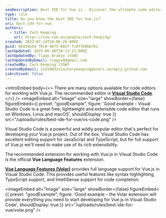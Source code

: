 ```yaml
---
seoDescription: Best IDE for Vue.js - Discover the ultimate code editor for your Vue.js project with Visual Studio Code's rich extensibility and official Vue Language Features extension.
type: rule
title: Do you know the best IDE for Vue.js?
uri: best-ide-for-vue
authors:
  - title: Zach Keeping
    url: https://ssw.com.au/people/zach-keeping/
created: 2023-07-14T18:06:29.000Z
guid: 6b454e54-70c6-4875-885f-7c077b0bb761
lastUpdated: 2025-06-30T20:13:23.000Z
lastUpdatedBy: Tiago Araújo [SSW]
lastUpdatedByEmail: tiagov8@gmail.com
createdBy: Zach Keeping [SSW]
createdByEmail: 11418832+zacharykeeping@users.noreply.github.com
isArchived: false
---
```


<introEmbed
  body={<>
There are many options available for code editors for working with Vue.js. The recommended editor is **[Visual Studio Code](https://visualstudio.microsoft.com/downloads/)**.
  </>}
/>
<imageEmbed
  alt="Image"
  size="large"
  showBorder={false}
  figureEmbed={{
    preset: "goodExample",
    figure: 'Good example - Visual Studio Code is a great free, lightweight and extensible code editor that runs on Windows, Linux and macOS',
    shouldDisplay: true
  }}
  src="/uploads/rules/best-ide-for-vue/vs-code.png"
/>

Visual Studio Code is a powerful and wildly popular editor that's perfect for developing your Vue.js project. Out of the box, Visual Studio Code has excellent editing support for JavaScript and TypeScript, but for full support of Vue.js we'll need to make use of its rich extensibility.

The recommended extension for working with Vue.js in Visual Studio Code is the official **Vue Language Features** extension.

**[Vue Language Features (Volar)](https://marketplace.visualstudio.com/items?itemName=Vue.volar)** provides full language support for Vue.js in Visual Studio Code. This provides useful features like syntax highlighting, TypeScript support, and IntelliSense support for code completion.

<imageEmbed
  alt="Image"
  size="large"
  showBorder={false}
  figureEmbed={{
    preset: "goodExample",
    figure: 'Good example – the Volar extension will provide everything you need to start developing for Vue.js in Visual Studio Code',
    shouldDisplay: true
  }}
  src="/uploads/rules/best-ide-for-vue/volar.png"
/>
